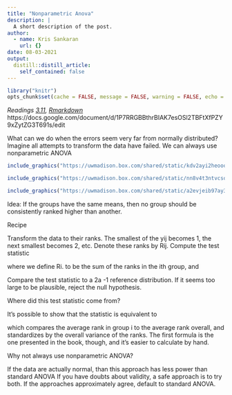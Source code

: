 ```yaml
---
title: "Nonparametric Anova"
description: |
  A short description of the post.
author:
  - name: Kris Sankaran
    url: {}
date: 08-03-2021
output:
  distill::distill_article:
    self_contained: false
---
```


```r
library("knitr")
opts_chunk$set(cache = FALSE, message = FALSE, warning = FALSE, echo = TRUE)
```

_Readings [3.11](), [Rmarkdown]()_
https://docs.google.com/document/d/1P7RRGBBthrBIAK7esOSl2TBFtXfPZY9xZytZG3T691s/edit

What can we do when the errors seem very far from normally distributed?
Imagine all attempts to transform the data have failed.
We can always use nonparametric ANOVA
```r
include_graphics("https://uwmadison.box.com/shared/static/kdv2ayi2heooodf0a0j15swxld4ofll7.png")
```


```r
include_graphics("https://uwmadison.box.com/shared/static/nn8v4t3ntvcsowvuy91b5lvoajju3ekf.png")
```


```r
include_graphics("https://uwmadison.box.com/shared/static/a2evjeib97ay362iue2vhkxk18gbh7l4.png")
```

Idea: If the groups have the same means, then no group should be consistently ranked higher than another.

Recipe

Transform the data to their ranks. The smallest of the yij becomes 1, the next smallest becomes 2, etc. Denote these ranks by Rij.
Compute the test statistic

where we define Ri. to be the sum of the ranks in the ith group, and


Compare the test statistic to a 2a -1 reference distribution. If it seems too large to be plausible, reject the null hypothesis.

Where did this test statistic come from?

It’s possible to show that the statistic is equivalent to



which compares the average rank in group i to the average rank overall, and standardizes by the overall variance of the ranks. The first formula is the one presented in the book, though, and it’s easier to calculate by hand.

Why not always use nonparametric ANOVA?

If the data are actually normal, than this approach has less power than standard ANOVA
If you have doubts about validity, a safe approach is to try both. If the approaches approximately agree, default to standard ANOVA.
